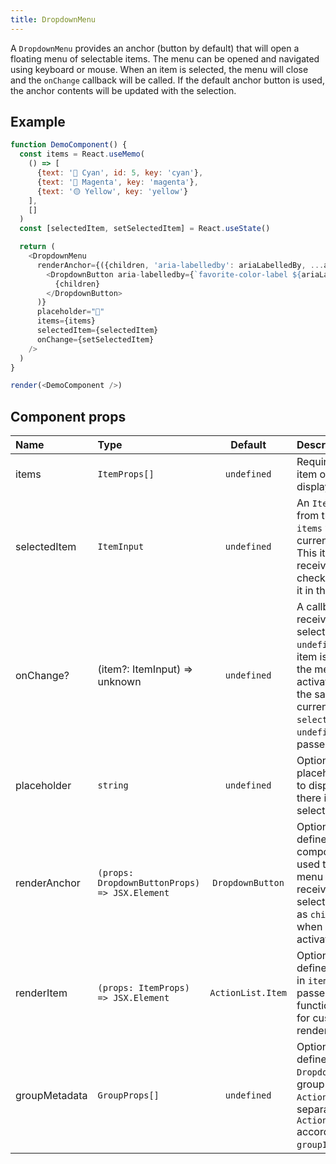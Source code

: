 ```yaml
---
title: DropdownMenu
---
```


A `DropdownMenu` provides an anchor (button by default) that will open a floating menu of selectable items. The menu can be opened and navigated using keyboard or mouse. When an item is selected, the menu will close and the `onChange` callback will be called. If the default anchor button is used, the anchor contents will be updated with the selection.

## Example

```javascript live noinline
function DemoComponent() {
  const items = React.useMemo(
    () => [
      {text: '🔵 Cyan', id: 5, key: 'cyan'},
      {text: '🔴 Magenta', key: 'magenta'},
      {text: '🟡 Yellow', key: 'yellow'}
    ],
    []
  )
  const [selectedItem, setSelectedItem] = React.useState()

  return (
    <DropdownMenu
      renderAnchor={({children, 'aria-labelledby': ariaLabelledBy, ...anchorProps}) => (
        <DropdownButton aria-labelledby={`favorite-color-label ${ariaLabelledBy}`} {...anchorProps}>
          {children}
        </DropdownButton>
      )}
      placeholder="🎨"
      items={items}
      selectedItem={selectedItem}
      onChange={setSelectedItem}
    />
  )
}

render(<DemoComponent />)
```

## Component props

| Name          | Type                                          |      Default      | Description                                                                                                                                                                                    |
| :------------ | :-------------------------------------------- | :---------------: | :--------------------------------------------------------------------------------------------------------------------------------------------------------------------------------------------- |
| items         | `ItemProps[]`                                 |    `undefined`    | Required. A list of item objects to display in the menu                                                                                                                                        |
| selectedItem  | `ItemInput`                                   |    `undefined`    | An `ItemProps` item from the list of `items` which is currently selected. This item will receive a checkmark next to it in the menu.                                                           |
| onChange?     | (item?: ItemInput) => unknown                 |    `undefined`    | A callback which receives the selected item or `undefined` when an item is activated in the menu. If the activated item is the same as the current `selectedItem`, `undefined` will be passed. |
| placeholder   | `string`                                      |    `undefined`    | Optional. A placeholder value to display when there is no current selection.                                                                                                                   |
| renderAnchor  | `(props: DropdownButtonProps) => JSX.Element` | `DropdownButton`  | Optional. If defined, provided component will be used to render the menu anchor. Will receive the selected `Item` text as `children` prop when an item is activated.                           |
| renderItem    | `(props: ItemProps) => JSX.Element`           | `ActionList.Item` | Optional. If defined, each item in `items` will be passed to this function, allowing for custom item rendering.                                                                                |
| groupMetadata | `GroupProps[]`                                |    `undefined`    | Optional. If defined, `DropdownMenu` will group `items` into `ActionList.Group`s separated by `ActionList.Divider` according to their `groupId` property.                                      |
